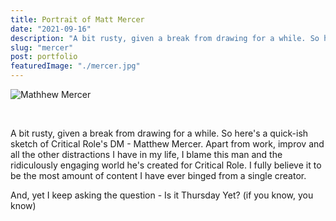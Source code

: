 ```yaml
---
title: Portrait of Matt Mercer
date: "2021-09-16"
description: "A bit rusty, given a break from drawing for a while. So here's a quick-ish sketch of Critical Role's DM - Matthew Mercer"
slug: "mercer"
post: portfolio
featuredImage: "./mercer.jpg"
---
```


![Mathhew Mercer](./mercer.jpg)

<br />

A bit rusty, given a break from drawing for a while. So here's a quick-ish sketch of Critical Role's DM - Matthew Mercer. Apart from work, improv and all the other distractions I have in my life, I blame this man and the ridiculously engaging world he's created for Critical Role. I fully believe it to be the most amount of content I have ever binged from a single creator.

And, yet I keep asking the question - Is it Thursday Yet? (if you know, you know)
